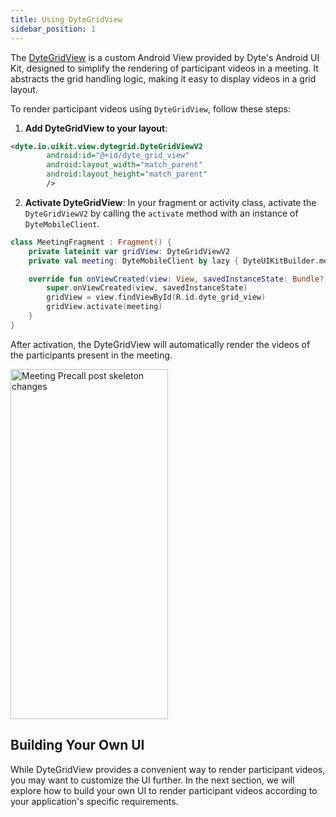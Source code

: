 ```yaml
---
title: Using DyteGridView
sidebar_position: 1
---
```


The [DyteGridView](/android/components/dyte-grid) is a custom Android View provided by Dyte's Android UI Kit, designed to simplify 
the rendering of participant videos in a meeting. It abstracts the grid handling logic, making it easy to 
display videos in a grid layout.

To render participant videos using `DyteGridView`, follow these steps:

1. **Add DyteGridView to your layout**:

```xml
<dyte.io.uikit.view.dytegrid.DyteGridViewV2
        android:id="@+id/dyte_grid_view"
        android:layout_width="match_parent"
        android:layout_height="match_parent"
        />
```

2. **Activate DyteGridView**: In your fragment or activity class, activate the `DyteGridViewV2` by calling the 
`activate` method with an instance of `DyteMobileClient`.

```kotlin
class MeetingFragment : Fragment() {
    private lateinit var gridView: DyteGridViewV2
    private val meeting: DyteMobileClient by lazy { DyteUIKitBuilder.meeting }

    override fun onViewCreated(view: View, savedInstanceState: Bundle?) {
        super.onViewCreated(view, savedInstanceState)
        gridView = view.findViewById(R.id.dyte_grid_view)
        gridView.activate(meeting)
    }
}
```

After activation, the DyteGridView will automatically render the videos of the participants present in the meeting.

<img
  src="/static/mobile/android-ui-kit/render-participant-videos/render-videos-dytegrid.png"
  width="252"
  height="560"
  alt="Meeting Precall post skeleton changes"
  className="mb-10"
/>

## Building Your Own UI

While DyteGridView provides a convenient way to render participant videos, you may want to customize the UI further. 
In the next section, we will explore how to build your own UI to render participant videos according to your application's specific requirements.
